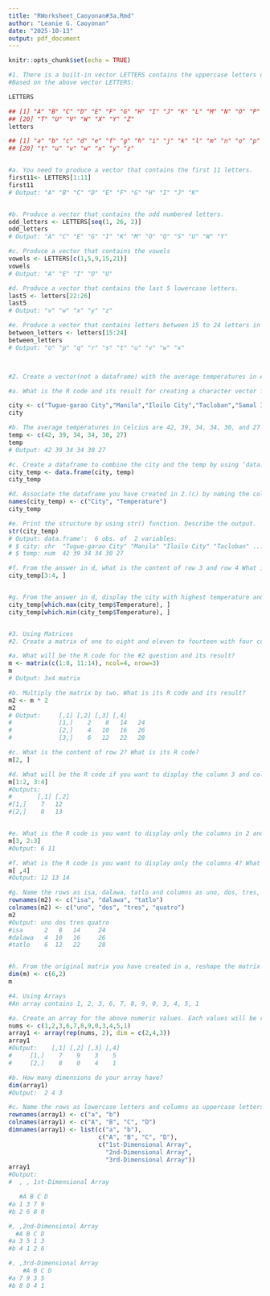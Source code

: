 ```yaml
---
title: "RWorksheet_Caoyonan#3a.Rmd"
author: "Leanie G. Caoyonan"
date: "2025-10-13"
output: pdf_document
---
```


```r
knitr::opts_chunk$set(echo = TRUE)
```


```r
#1. There is a built-in vector LETTERS contains the uppercase letters of the alphabet and letters which contains the lowercase letters of the alphabet.
#Based on the above vector LETTERS:

LETTERS

## [1] "A" "B" "C" "D" "E" "F" "G" "H" "I" "J" "K" "L" "M" "N" "O" "P" "Q" "R" "S"
## [20] "T" "U" "V" "W" "X" "Y" "Z"
letters

## [1] "a" "b" "c" "d" "e" "f" "g" "h" "i" "j" "k" "l" "m" "n" "o" "p" "q" "r" "s"
## [20] "t" "u" "v" "w" "x" "y" "z"


#a. You need to produce a vector that contains the first 11 letters.
first11<- LETTERS[1:11]
first11
# Output: "A" "B" "C" "D" "E" "F" "G" "H" "I" "J" "K"


#b. Produce a vector that contains the odd numbered letters.
odd_letters <- LETTERS[seq(1, 26, 2)]
odd_letters 
# Output: "A" "C" "E" "G" "I" "K" "M" "O" "Q" "S" "U" "W" "Y"

#c. Produce a vector that contains the vowels
vowels <- LETTERS[c(1,5,9,15,21)]
vowels
# Output: "A" "E" "I" "O" "U"

#d. Produce a vector that contains the last 5 lowercase letters.
last5 <- letters[22:26]
last5 
# Output: "v" "w" "x" "y" "z"

#e. Produce a vector that contains letters between 15 to 24 letters in lowercase.
between_letters <- letters[15:24]
between_letters
# Output: "o" "p" "q" "r" "s" "t" "u" "v" "w" "x"



#2. Create a vector(not a dataframe) with the average temperatures in April for Tugue-garao City, Manila, Iloilo City, Tacloban, Samal Island, and Davao City. The averagetemperatures in Celcius are 42, 39, 34, 34, 30, and 27 degrees.

#a. What is the R code and its result for creating a character vector for the city/town of Tuguegarao City, Manila, Iloilo City, Tacloban,Samal Island, and Davao City? Name the object as city. The names should follow the same order as in the instruction.

city <- c("Tugue-garao City","Manila","Iloilo City","Tacloban","Samal Island","Davao City")
city

#b. The average temperatures in Celcius are 42, 39, 34, 34, 30, and 27 degrees.Name the object as temp. Write the R code and its output. Numbers should also follow what is in the instruction.
temp <- c(42, 39, 34, 34, 30, 27)
temp
# Output: 42 39 34 34 30 27

#c. Create a dataframe to combine the city and the temp by using ‘data.frame(). What the R code and its result?
city_temp <- data.frame(city, temp)
city_temp

#d. Associate the dataframe you have created in 2.(c) by naming the columns using the names() function. Change the column names by using names() function as City and Temperature. What is the R code and its result?
names(city_temp) <- c("City", "Temperature")
city_temp

#e. Print the structure by using str() function. Describe the output.
str(city_temp)
# Output: data.frame':	6 obs. of  2 variables:
# $ city: chr  "Tugue-garao City" "Manila" "Iloilo City" "Tacloban" ...
# $ temp: num  42 39 34 34 30 27

#f. From the answer in d, what is the content of row 3 and row 4 What is its R code and its output?
city_temp[3:4, ]


#g. From the answer in d, display the city with highest temperature and the city with the lowest temperature. What is its R code and its output?
city_temp[which.max(city_temp$Temperature), ]
city_temp[which.min(city_temp$Temperature), ]


#3. Using Matrices
#2. Create a matrix of one to eight and eleven to fourteen with four columns and three rows.

#a. What will be the R code for the #2 question and its result?
m <- matrix(c(1:8, 11:14), ncol=4, nrow=3)
m
# Output: 3x4 matrix

#b. Multiply the matrix by two. What is its R code and its result?
m2 <- m * 2
m2
# Output:     [,1] [,2] [,3] [,4]
#             [1,]    2    8   14   24
#             [2,]    4   10   16   26
#             [3,]    6   12   22   28

#c. What is the content of row 2? What is its R code?
m[2, ]

#d. What will be the R code if you want to display the column 3 and column 4 in row 1 and row 2? What is its output?
m[1:2, 3:4]
#Outputs: 
#       [,1] [,2]
#[1,]    7   12
#[2,]    8   13


#e. What is the R code is you want to display only the columns in 2 and 3, row 3? What is its output?
m[3, 2:3]
#Output: 6 11

#f. What is the R code is you want to display only the columns 4? What is its output?
m[ ,4]
#Output: 12 13 14

#g. Name the rows as isa, dalawa, tatlo and columns as uno, dos, tres, quatrofor the matrix that was created in b.‘. What is its R code and corresponding output?
rownames(m2) <- c("isa", "dalawa", "tatlo")
colnames(m2) <- c("uno", "dos", "tres", "quatro")
m2
#Output: uno dos tres quatro
#isa      2   8   14     24
#dalawa   4  10   16     26
#tatlo    6  12   22     28


#h. From the original matrix you have created in a, reshape the matrix by assigning a new dimension with dim(). New dimensions should have 2 columns and 6 rows. What will be the R code and its output?
dim(m) <- c(6,2)
m

#4. Using Arrays
#An array contains 1, 2, 3, 6, 7, 8, 9, 0, 3, 4, 5, 1

#a. Create an array for the above numeric values. Each values will be repeated twice What will be the R code if you are to create a three-dimensional array with 4 columns and 2 rows. What will be its output?
nums <- c(1,2,3,6,7,8,9,0,3,4,5,1)
array1 <- array(rep(nums, 2), dim = c(2,4,3))
array1
#Output:    [,1] [,2] [,3] [,4]
#     [1,]    7    9    3    5
#     [2,]    8    0    4    1

#b. How many dimensions do your array have?
dim(array1)
#Output:  2 4 3

#c. Name the rows as lowercase letters and columns as uppercase letters starting from the A. The array names should be “1st-Dimensional Array”, “2nd-Dimensional Array”, and “3rd-Dimensional Array”. What will be the R codes and its output?
rownames(array1) <- c("a", "b")
colnames(array1) <- c("A", "B", "C", "D")
dimnames(array1) <- list(c("a", "b"),
                         c("A", "B", "C", "D"),
                         c("1st-Dimensional Array", 
                           "2nd-Dimensional Array", 
                           "3rd-Dimensional Array"))
array1   
#Output: 
#  , , 1st-Dimensional Array

   #A B C D
#a 1 3 7 9
#b 2 6 8 0

#, ,2nd-Dimensional Array
  #A B C D
#a 3 5 1 3
#b 4 1 2 6

#, ,3rd-Dimensional Array
    #A B C D
#a 7 9 3 5 
#b 8 0 4 1
```